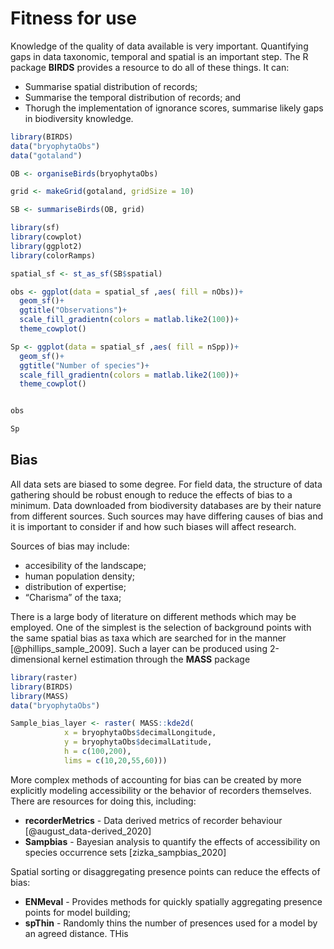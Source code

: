 # Fitness for use

Knowledge of the quality of data available is very important. Quantifying gaps in data taxonomic, temporal and spatial is an important step. The R package **BIRDS** provides a resource to do all of these things. It can:

  - Summarise spatial distribution of records;
  - Summarise the temporal distribution of records; and
  - Thorugh the implementation of ignorance scores, summarise likely gaps in biodiversity knowledge.
  
  
```r
library(BIRDS)
data("bryophytaObs")
data("gotaland")

OB <- organiseBirds(bryophytaObs)

grid <- makeGrid(gotaland, gridSize = 10)

SB <- summariseBirds(OB, grid)

```

```r
library(sf)
library(cowplot)
library(ggplot2)
library(colorRamps)

spatial_sf <- st_as_sf(SB$spatial)

obs <- ggplot(data = spatial_sf ,aes( fill = nObs))+
  geom_sf()+
  ggtitle("Observations")+
  scale_fill_gradientn(colors = matlab.like2(100))+
  theme_cowplot()

Sp <- ggplot(data = spatial_sf ,aes( fill = nSpp))+
  geom_sf()+
  ggtitle("Number of species")+
  scale_fill_gradientn(colors = matlab.like2(100))+
  theme_cowplot()


obs
```

```r
Sp
```

## Bias

All data sets are biased to some degree. For field data, the structure of data gathering should be robust enough to reduce the effects of bias to a minimum. Data downloaded from biodiversity databases are by their nature from different sources. Such sources may have differing causes of bias and it is important to consider if and how such biases will affect research.

Sources of bias may include:

- accesibility of the landscape;
- human population density;
- distribution of expertise;
- "Charisma" of the taxa;

There is a large body of literature on different methods which may be employed. One of the simplest is the selection of background points with the same spatial bias as taxa which are searched for in the manner [@phillips_sample_2009]. Such a layer can be produced using 2-dimensional kernel estimation through the **MASS** package
```r
library(raster)
library(BIRDS)
library(MASS)
data("bryophytaObs")

Sample_bias_layer <- raster( MASS::kde2d(
            x = bryophytaObs$decimalLongitude,
            y = bryophytaObs$decimalLatitude,
            h = c(100,200),
            lims = c(10,20,55,60)))
```
 
 More complex methods of accounting for bias can be created by more explicitly modeling accessibility or the behavior of recorders themselves. There are resources for doing this, including:
 
 - **recorderMetrics** - Data derived metrics of recorder behaviour [@august_data-derived_2020]
 - **Sampbias** - Bayesian analysis to quantify the effects of accessibility on species occurrence sets [zizka_sampbias_2020]

Spatial sorting or disaggregating presence points can reduce the effects of bias:

 - **ENMeval** - Provides methods for quickly spatially aggregating presence points for model building;
 - **spThin** - Randomly thins the number of presences used for a model by an agreed distance. THis

